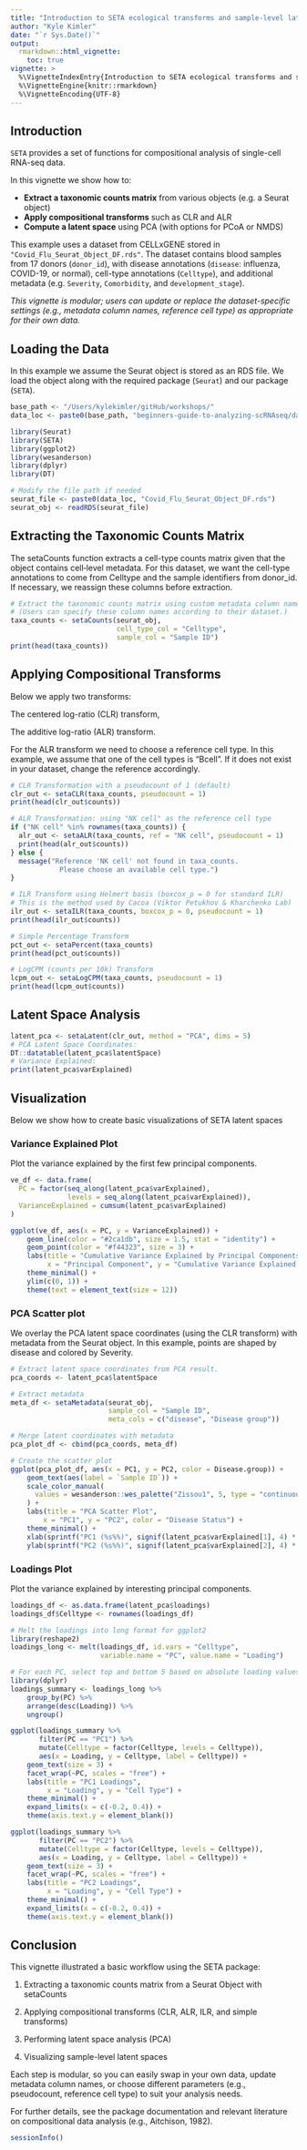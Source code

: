 ```yaml
---
title: "Introduction to SETA ecological transforms and sample-level latent spaces"
author: "Kyle Kimler"
date: "`r Sys.Date()`"
output:
  rmarkdown::html_vignette:
    toc: true
vignette: >
  %\VignetteIndexEntry{Introduction to SETA ecological transforms and sample-level latent spaces}
  %\VignetteEngine{knitr::rmarkdown}
  %\VignetteEncoding{UTF-8}
---
```



## Introduction

`SETA` provides a set of functions for compositional analysis of single-cell RNA-seq data.

In this vignette we show how to:
  
- **Extract a taxonomic counts matrix** from various objects (e.g. a Seurat object)
- **Apply compositional transforms** such as CLR and ALR
- **Compute a latent space** using PCA (with options for PCoA or NMDS)

This example uses a dataset from CELLxGENE stored in `"Covid_Flu_Seurat_Object_DF.rds"`. 
The dataset contains blood samples from 17 donors (`donor_id`), with disease annotations (`disease`: influenza, COVID-19, or normal), cell-type annotations (`Celltype`), and additional metadata (e.g. `Severity`, `Comorbidity`, and `development_stage`).

*This vignette is modular; users can update or replace the dataset-specific settings*
*(e.g., metadata column names, reference cell type) as appropriate for their own data.*


## Loading the Data

In this example we assume the Seurat object is stored as an RDS file.
We load the object along with the required package (`Seurat`) and our package (`SETA`).

```r
base_path <- "/Users/kylekimler/gitHub/workshops/"
data_loc <- paste0(base_path, "beginners-guide-to-analyzing-scRNAseq/data/")
```

```r
library(Seurat)
library(SETA)
library(ggplot2)
library(wesanderson)
library(dplyr)
library(DT)

# Modify the file path if needed
seurat_file <- paste0(data_loc, "Covid_Flu_Seurat_Object_DF.rds")
seurat_obj <- readRDS(seurat_file)
```


## Extracting the Taxonomic Counts Matrix

The setaCounts function extracts a cell-type counts matrix given 
that the object contains cell‐level metadata. For this dataset, 
we want the cell-type annotations to come from Celltype and 
the sample identifiers from donor_id. If necessary, 
we reassign these columns before extraction.

```r
# Extract the taxonomic counts matrix using custom metadata column names
# (Users can specify these column names according to their dataset.)
taxa_counts <- setaCounts(seurat_obj,
                          cell_type_col = "Celltype",
                          sample_col = "Sample ID")
print(head(taxa_counts))
```


## Applying Compositional Transforms

Below we apply two transforms:

The centered log-ratio (CLR) transform,

The additive log-ratio (ALR) transform.

For the ALR transform we need to choose a reference cell type.
In this example, we assume that one of the cell types is "Bcell".
If it does not exist in your dataset, change the reference accordingly.

```r
# CLR Transformation with a pseudocount of 1 (default)
clr_out <- setaCLR(taxa_counts, pseudocount = 1)
print(head(clr_out$counts))

# ALR Transformation: using "NK cell" as the reference cell type
if ("NK cell" %in% rownames(taxa_counts)) {
  alr_out <- setaALR(taxa_counts, ref = "NK cell", pseudocount = 1)
  print(head(alr_out$counts))
} else {
  message("Reference 'NK cell' not found in taxa_counts. 
            Please choose an available cell type.")
}

# ILR Transform using Helmert basis (boxcox_p = 0 for standard ILR)
# This is the method used by Cacoa (Viktor Petukhov & Kharchenko Lab)
ilr_out <- setaILR(taxa_counts, boxcox_p = 0, pseudocount = 1)
print(head(ilr_out$counts))

# Simple Percentage Transform
pct_out <- setaPercent(taxa_counts)
print(head(pct_out$counts))

# LogCPM (counts per 10k) Transform
lcpm_out <- setaLogCPM(taxa_counts, pseudocount = 1)
print(head(lcpm_out$counts))
```

## Latent Space Analysis
```r
latent_pca <- setaLatent(clr_out, method = "PCA", dims = 5)
# PCA Latent Space Coordinates:
DT::datatable(latent_pca$latentSpace)
# Variance Explained:
print(latent_pca$varExplained)
```

## Visualization
Below we show how to create basic visualizations of SETA latent spaces

### Variance Explained Plot
Plot the variance explained by the first few principal components.

```r
ve_df <- data.frame(
  PC = factor(seq_along(latent_pca$varExplained), 
              levels = seq_along(latent_pca$varExplained)),
  VarianceExplained = cumsum(latent_pca$varExplained)
)
```
```r
ggplot(ve_df, aes(x = PC, y = VarianceExplained)) +
    geom_line(color = "#2ca1db", size = 1.5, stat = "identity") +
    geom_point(color = "#f44323", size = 3) +
    labs(title = "Cumulative Variance Explained by Principal Components",
         x = "Principal Component", y = "Cumulative Variance Explained (%)") +
    theme_minimal() +
    ylim(c(0, 1)) +
    theme(text = element_text(size = 12))
```

### PCA Scatter plot
We overlay the PCA latent space coordinates (using the CLR transform) 
with metadata from the Seurat object. 
In this example, points are shaped by disease and colored by Severity. 

```r
# Extract latent space coordinates from PCA result.
pca_coords <- latent_pca$latentSpace

# Extract metadata
meta_df <- setaMetadata(seurat_obj,
                        sample_col = "Sample ID",
                        meta_cols = c("disease", "Disease group"))

# Merge latent coordinates with metadata
pca_plot_df <- cbind(pca_coords, meta_df)
```

```r
# Create the scatter plot
ggplot(pca_plot_df, aes(x = PC1, y = PC2, color = Disease.group)) +
    geom_text(aes(label = `Sample ID`)) +
    scale_color_manual(
      values = wesanderson::wes_palette("Zissou1", 5, type = "continuous")
    ) +
    labs(title = "PCA Scatter Plot",
        x = "PC1", y = "PC2", color = "Disease Status") +
    theme_minimal() +
    xlab(sprintf("PC1 (%s%%)", signif(latent_pca$varExplained[1], 4) * 100)) +
    ylab(sprintf("PC2 (%s%%)", signif(latent_pca$varExplained[2], 4) * 100))
```

### Loadings Plot
Plot the variance explained by interesting principal components.

```r
loadings_df <- as.data.frame(latent_pca$loadings)
loadings_df$Celltype <- rownames(loadings_df)

# Melt the loadings into long format for ggplot2
library(reshape2)
loadings_long <- melt(loadings_df, id.vars = "Celltype",
                      variable.name = "PC", value.name = "Loading")

# For each PC, select top and bottom 5 based on absolute loading values
library(dplyr)
loadings_summary <- loadings_long %>%
    group_by(PC) %>%
    arrange(desc(Loading)) %>%
    ungroup()
```
```r
ggplot(loadings_summary %>%
       filter(PC == "PC1") %>%
       mutate(Celltype = factor(Celltype, levels = Celltype)),
       aes(x = Loading, y = Celltype, label = Celltype)) +
    geom_text(size = 3) +
    facet_wrap(~PC, scales = "free") +
    labs(title = "PC1 Loadings",
         x = "Loading", y = "Cell Type") +
    theme_minimal() +
    expand_limits(x = c(-0.2, 0.4)) +
    theme(axis.text.y = element_blank())
```

```r
ggplot(loadings_summary %>%
       filter(PC == "PC2") %>%
       mutate(Celltype = factor(Celltype, levels = Celltype)),
       aes(x = Loading, y = Celltype, label = Celltype)) +
    geom_text(size = 3) +
    facet_wrap(~PC, scales = "free") +
    labs(title = "PC2 Loadings",
         x = "Loading", y = "Cell Type") +
    theme_minimal() +
    expand_limits(x = c(-0.2, 0.4)) +
    theme(axis.text.y = element_blank())
```

## Conclusion
This vignette illustrated a basic workflow using the SETA package:

1. Extracting a taxonomic counts matrix from a Seurat Object with setaCounts

2. Applying compositional transforms (CLR, ALR, ILR, and simple transforms)

3. Performing latent space analysis (PCA)

4. Visualizing sample-level latent spaces

Each step is modular, so you can easily swap in your own data, 
update metadata column names, or choose different parameters 
(e.g., pseudocount, reference cell type) to suit your analysis needs.

For further details, see the package documentation and 
relevant literature on compositional data analysis (e.g., Aitchison, 1982).

```r
sessionInfo()
```